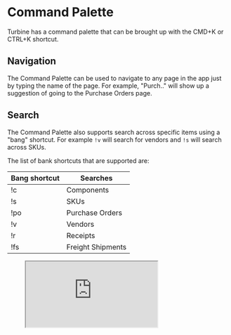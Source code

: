 # Command Palette

Turbine has a command palette that can be brought up with the CMD+K or CTRL+K shortcut. 

## Navigation

The Command Palette can be used to navigate to any page in the app just by typing the name of the page. For example, "Purch.." will show up a suggestion of going to the Purchase Orders page.

## Search

The Command Palette also supports search across specific items using a "bang" shortcut. For example `!v` will search for vendors and `!s` will search across SKUs. 

The list of bank shortcuts that are supported are:

| Bang shortcut | Searches          |
|---------------|-------------------|
| !c            | Components        |
| !s            | SKUs              |
| !po           | Purchase Orders   |
| !v            | Vendors           |
| !r            | Receipts          |
| !fs           | Freight Shipments |

<figure class="video_container">
<iframe 
  src="https://www.loom.com/embed/b2f6da7aac064dddad1e5acf5253c6a4?sid=fbe830ea-3c6e-4a8f-97ac-9ca109a72ba1" 
  webkitallowfullscreen 
  mozallowfullscreen 
  allowfullscreen 
></iframe>
</figure>

